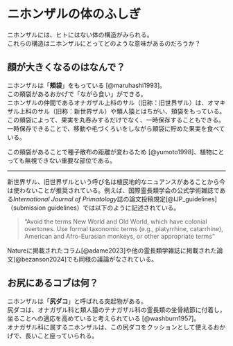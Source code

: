 
# ニホンザルの体のふしぎ
ニホンザルには、ヒトにはない体の構造がみられる。<br>
これらの構造はニホンザルにとってどのような意味があるのだろうか？




<!-- ## 拇指対向性 -->

## 顔が大きくなるのはなんで？
ニホンザルは「**頬袋**」をもっている [@maruhashi1993]。<br>
この頬袋があるおかげで「ながら食い」ができる。<br>
ニホンザルの仲間であるオナガザル上科のサル（旧称：旧世界ザル）は、オマキザル上科のサル（旧称：新世界ザル）や類人猿とはちがい、頬袋をもっている。この頬袋によって、果実を丸呑みするだけでなく、一時保存することもできる。一時保存できることで、移動や毛づくろいをしながら頬袋に貯めた果実を食べている。

この頬袋があることで種子散布の距離が変わるため [@yumoto1998]、植物にとっても無視できない重要な部位である。

---

新世界ザル、旧世界ザルという呼び名は植民地的なニュアンスがあることから今は使わないことが推奨されている。例えば、国際霊長類学会の公式学術雑誌である*International Journal of Primatology*誌の論文投稿規定[@IJP_guidelines]（submission guidelines）では以下のように記述されている。

> "Avoid the terms New World and Old World, which have colonial overtones. Use formal taxonomic terms (e.g., platyrrhine, catarrhine), American and Afro-Eurasian monkeys, or other appropriate terms"


Natureに掲載されたコラム[@adame2023]や他の霊長類学雑誌に掲載された論文[@bezanson2024]でも同様の議論がなされている。


<!-- 頬袋は未熟果の消化するために発達したのか？ -->
<!-- 未熟果を嘔吐せずに採食するため？？ -->


<!-- 系統樹を入れる -->

## お尻にあるコブは何？
ニホンザルは「**尻ダコ**」と呼ばれる突起物がある。<br>
尻ダコは、オナガザル科と類人猿のテナガザル科の霊長類の坐骨結節に付着し，坐ることへの適応を高めていると考えられている [@washburn1957]。<br>
オナガザル科に属するニホンザルは、この尻ダコをクッションとして使えるおかげで、長いこと座っていられる。

<!-- # ヤクシマザルのふしぎ -->
<!-- ## 他の地域のニホンザルより体が小さいのはなんで？ -->
<!-- 身体が小さい理由は明らかにされていないが、仮説は二つある。 -->

<!-- 1. **島嶼効果（とうしょこうか）** -->
<!-- 2. **ベルクマンの法則** -->

<!-- 島嶼効果が働いている可能性がある。島嶼効果は俗にフォスターの法則とも呼ばれている。 -->






